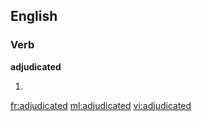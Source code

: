 ==English==

===Verb===
'''adjudicated'''

# {{past of|[[adjudicate]]}}

[[fr:adjudicated]]
[[ml:adjudicated]]
[[vi:adjudicated]]